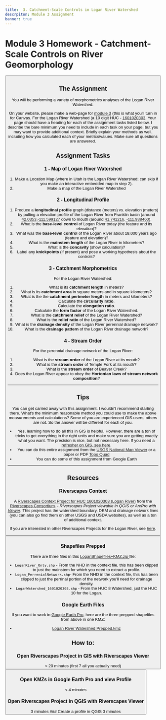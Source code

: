 ```yaml
---
title: 	3. Catchment-Scale Controls in Logan River Watershed
descrpiton: Module 3 Assignment
banner: true
---
```

# Module 3 Homework - Catchment-Scale Controls on River Geomorphology

<Button to="/Course_Topics/module-03" title="See Corresponding Learning Module" fullWidth color="secondary" iconName="AutoStories" />


## The Assignment

You will be performing a variety of morphometrics analyses of the Logan River Watershed.

On your website, please make a web-page for [module 3](/Course_Topics/module-03.html) (this is what you'll turn in for Canvas. For the Logan River Watershed (a 10 digit HUC - [1601020303](https://data.riverscapes.net/p/d033fd87-b155-4a72-a272-29fa701fff78/). Your page should have a heading for each of the assignment tasks listed below. I describe the bare minimum you need to include in each task on your page, but you may want to provide additional context. Briefly explain your methods as well, including how you calculated each of your metrics/values. Make sure all questions are answered.

## Assignment Tasks

### 1 - Map of Logan River Watershed 
1. Make a Location Map (where in Utah is the Logan River Watershed; can skip if you make an interactive embedded map in step 2).
2. Make a map of the Logan River Watershed

### 2 - Longitudinal Profile
1. Produce a **longitudinal profile** graph (distance (meters) vs. elevation (meters)  by pulling a elevation profile of the Logan River from Franklin basin (around  [42.0353,-111.599127](https://goo.gl/maps/qHmhTkBy8H4w7BdK7) down to mouth (around [41.741216, -111.938460](https://goo.gl/maps/vKCdUaMe1im98wTL8)). 
2. What is the **base-level control** of Logan River today (the feature and its elevation)?
3. What was the **base-level control** of the Logan River about 18,000 years ago (feature and elevation)? 
4. What is the **mainstem length** of the  Logan River in kilometers?
5. What is the **concavity** (show calculation)?
6. Label any **knickpoints** (if present) and pose a working hypothesis about the controls?

### 3 - Catchment Morphometrics

For the Logan River Watershed:
1. What is its **catchment length** in meters? 
2. What is its **catchment area** in square meters and in square kilometers?
3. What is the the **catchment perimeter length** in meters and kilometers?
4. Calculate the **circularity ratio**.
5. Calculate the **elongation ratio**.
6. Calculate the **form factor** of the Logan River Watershed.
7. What is the **catchment relief** of the Logan River Watershed?
8.  What is the **relief ratio** of the Logan River Watershed? 
9.  What is the  **drainage density** of the Logan River perennial drainage network?
10.  What is the **drainage pattern** of the Logan River drainage network?

### 4 - Stream Order
For the perennial drainage network of the Logan River:
1. What is the **stream order** of the Logan River at its mouth?
2. What is the **stream order** of Temple Fork at its mouth?
3. What is the **stream order** of Beaver Creek?
4. Does the Logan River appear to obey the **Hortonian laws of stream network composition**?

----------

## Tips
You can get carried away with this assignment. I wouldn't recommend starting there. What's the minimum reasonable method you could use to make the above measurements and calculations? Some of you are experienced GIS users, others are not. So the answer will be different for each of you.
- Yes, learning how to do all this in GIS is helpful. However, there are a ton of tricks to get everything in the right units and make sure you are getting exactly what you want. The precision is nice, but not necessary here. If you need a [refresher on GIS, see here](https://mgimond.github.io/Spatial/introGIS.html). 
- You can do this entire assignment from the [USGS National Map Viewer](https://viewer.nationalmap.gov/advanced-viewer/) or a paper or PDF [Topo Quad](https://www.sciencebase.gov/catalog/item/5e3bc574e4b0edb47bdf09b6)
- You can do some of this assignment from Google Earth

------------------------
## Resources

### Riverscapes Context 

A [Riverscapes Context Project for HUC 1601020303 (Logan River)](https://data.riverscapes.net/p/d033fd87-b155-4a72-a272-29fa701fff78/) from the [Riverscapes Consortium](http://riverscapes.net). - *Riverscapes Project viewable in  QGIS or ArcPro with [Viewer](http://viewer.riverscapes.net)*. This project has the watershed boundary, DEM and drainage network lines (you can also go find them on other USGS and USDA websites), as well as a ton of additional context. 

If you are interested in other Riverscapes Projects for the Logan River, see [here](https://data.riverscapes.net/s?type=Project&boundsId=778facfe-ac34-4ff7-b70c-096d25267162&geo=-111.70878756791353%2C41.88449839624283%2C9.287251608945853).

<Button to="https://data.riverscapes.net/rv/d033fd87-b155-4a72-a272-29fa701fff78" title="Riverscapes Context for HUC 1601020303 for WATS 5150"  subtitle="View in Riverscapes Web Viewer" imageSrc="/images/viewer-icon-128x128-@1x.png" />

### Shapefiles Prepped
There are three files in this [LoganShapefiles+KMZ.zip ](https://usu.instructure.com/files/79946836/download?download_frd=1) <i class="fa fa-file-archive-o" aria-hidden="true"></i> file:
- `LoganRiver_Only.shp` - From the NHD in the context file, this has been clipped to just the mainstem for which you need to extract a profile.
- `Logan_PerrenialNetwork.shp`-  From the NHD in the context file, this has been clipped to just the perrinal portion of the network you'll need for drainage density.
- `LoganWatershed_1601020303.shp` -  From the HUC 8 Watershed, just the HUC 10 for the Logan.

### Google Earth Files
If you want to work in [Google Earth Pro](https://www.google.com/earth/versions/download-thank-you/?usagestats=1), here are the three prepped shapefiles from above in one KMZ:
- [Logan River Watershed Prepped.kmz](https://usu.instructure.com/files/79946820/download?download_frd=1)

## How to:

### Open Riverscapes Project in GIS with Riverscapes Viewer
<Youtube embedId="QLboT-YJw-I" caption="Open Riverscapes Project in GIS with Viewer " />
<Icon iconName="AccessTime" /> < 20 minutes (first 7 all you actually need)  

<Button to="https://viewer.riverscapes.net" title="Riverscapes Viewer"  imageSrc="/images/viewer-icon-128x128-@1x.png" />

### Open KMZs in Google Earth Pro and view Profile
<Youtube embedId="Uhbob-qacso" caption="Open KMZs in Google Earth Pro and view Profile" />
<Icon iconName="AccessTime" /> < 4 minutes  

### Open Riverscapes Project in QGIS with Riverscapes Viewer
        
<Youtube embedId="AlIohcMYB98" caption="Open Riverscapes Project in QGIS with Viewer" />
<Icon iconName="AccessTime" /> 3 minutes  
### Create a profile in QGIS
<Youtube embedId="Vduqk7KAJQY" caption="Create a profile in QGIS" />
<Icon iconName="AccessTime" /> 3  minutes 
